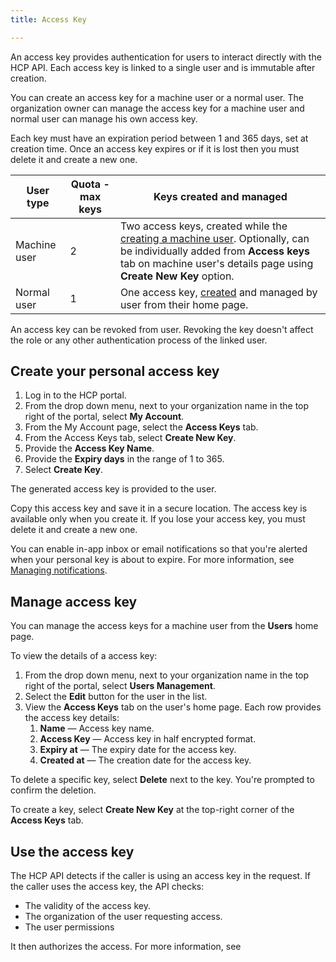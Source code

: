 ```yaml
---
title: Access Key

---
```


An access key provides authentication for users to interact directly with the HCP API. Each access key is linked to a single user and is immutable after creation.

You can create an access key for a machine user or a normal user. The organization owner can manage the access key for a machine user and normal user can manage his own access key.

Each key must have an expiration period between 1 and 365 days, set at creation time. Once an access key expires or if it is lost then you must delete it and create a new one.

| User type    | Quota - max keys | Keys created and managed                                                                                                                                                                                                                                                            |
| ------------ | ---------------- | ----------------------------------------------------------------------------------------------------------------------------------------------------------------------------------------------------------------------------------------------------------------------------------- |
| Machine user | 2                | Two access keys, created while the [creating a machine user](../../using_hybrid_manager/monitoring/mon_ext_dbs/mon_with_agent/create_machine_user.mdx). Optionally, can be individually added from **Access keys** tab on machine user's details page using **Create New Key** option. |
| Normal user  | 1                | One access key, [created](access_key.mdx) and managed by user from their home page.                                                                                                                                                                                                 |

An access key can be revoked from user. Revoking the key doesn't affect the role or any other authentication process of the linked user.

## Create your personal access key

1.  Log in to the HCP portal.
2.  From the drop down menu, next to your organization name in the top right of the portal, select **My Account**.
3.  From the My Account page, select the **Access Keys** tab.
4.  From the Access Keys tab, select **Create New Key**.
5.  Provide the **Access Key Name**.
6.  Provide the **Expiry days** in the range of 1 to 365.
7.  Select **Create Key**.

The generated access key is provided to the user.

Copy this access key and save it in a secure location. The access key is available only when you create it. If you lose your access key, you must delete it and create a new one.

You can enable in-app inbox or email notifications so that you're alerted when your personal key is about to expire. For more information, see [Managing notifications](<>).

## Manage access key

You can manage the access keys for a machine user from the **Users** home page.

To view the details of a access key:

1.  From the drop down menu, next to your organization name in the top right of the portal, select **Users Management**.
2.  Select the **Edit** button for the user in the list.
3.  View the **Access Keys** tab on the user's home page. Each row provides the access key details:
    1.  **Name** — Access key name.
    2.  **Access Key** — Access key in half encrypted format.
    3.  **Expiry at** — The expiry date for the access key.
    4.  **Created at** — The creation date for the access key.

To delete a specific key, select **Delete** next to the key. You're prompted to confirm the deletion.

To create a key, select **Create New Key** at the top-right corner of the **Access Keys** tab.

## Use the access key

The HCP API detects if the caller is using an access key in the request. If the caller uses the access key, the API checks:

-   The validity of the access key.
-   The organization of the user requesting access.
-   The user permissions

It then authorizes the access. For more information, see 
